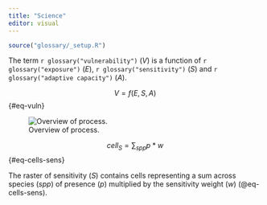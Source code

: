```yaml
---
title: "Science"
editor: visual
---
```


```r
source("glossary/_setup.R")
```


The term `r glossary("vulnerability")` ($V$) is a function of `r glossary("exposure")` ($E$), `r glossary("sensitivity")` ($S$) and `r glossary("adaptive capacity")` ($A$).

$$
V = f(E, S, A)
$$ {#eq-vuln}

![Overview of process.](figures/gdraw_spp-sens_rast-tbl-aoi.svg){#fig-spp-sens_rast-tbl-aoi}

<!--# edit drawing: https://docs.google.com/drawings/d/16vr4BpARl9qWMsXeNkasorGwfMM69662OywMN2AsLT4/edit -->

$$
cell_{S} = \sum_{spp}{p * w}
$$ {#eq-cells-sens}

The raster of sensitivity ($S$) contains cells representing a sum across species ($spp$) of presence ($p$) multiplied by the sensitivity weight ($w$) (@eq-cells-sens).
